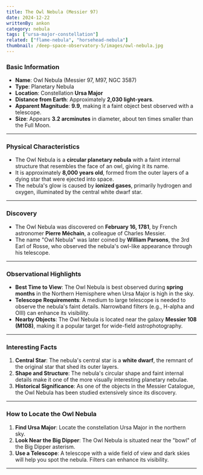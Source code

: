 ```yaml
---
title: The Owl Nebula (Messier 97)
date: 2024-12-22
writtenBy: ankon
category: nebula
tags: ["ursa-major-constellation"]
related: ["flame-nebula", "horsehead-nebula"]
thumbnail: /deep-space-observatory-5/images/owl-nebula.jpg
---
```


<Highlight title="The Owl Nebula (Messier 97)" subtitle="A Planetary Nebula in Ursa Major" />

### **Basic Information**
- **Name**: Owl Nebula (Messier 97, M97, NGC 3587)
- **Type**: Planetary Nebula
- **Location**: Constellation **Ursa Major**
- **Distance from Earth**: Approximately **2,030 light-years**.
- **Apparent Magnitude**: **9.9**, making it a faint object best observed with a telescope.
- **Size**: Appears **3.2 arcminutes** in diameter, about ten times smaller than the Full Moon.

---

### **Physical Characteristics**
- The Owl Nebula is a **circular planetary nebula** with a faint internal structure that resembles the face of an owl, giving it its name.
- It is approximately **8,000 years old**, formed from the outer layers of a dying star that were ejected into space.
- The nebula's glow is caused by **ionized gases**, primarily hydrogen and oxygen, illuminated by the central white dwarf star.

---

### **Discovery**
- The Owl Nebula was discovered on **February 16, 1781**, by French astronomer **Pierre Méchain**, a colleague of Charles Messier.
- The name "Owl Nebula" was later coined by **William Parsons**, the 3rd Earl of Rosse, who observed the nebula's owl-like appearance through his telescope.

---

### **Observational Highlights**
- **Best Time to View**: The Owl Nebula is best observed during **spring months** in the Northern Hemisphere when Ursa Major is high in the sky.
- **Telescope Requirements**: A medium to large telescope is needed to observe the nebula's faint details. Narrowband filters (e.g., H-alpha and OIII) can enhance its visibility.
- **Nearby Objects**: The Owl Nebula is located near the galaxy **Messier 108 (M108)**, making it a popular target for wide-field astrophotography.

---

### **Interesting Facts**
1. **Central Star**: The nebula's central star is a **white dwarf**, the remnant of the original star that shed its outer layers.
2. **Shape and Structure**: The nebula's circular shape and faint internal details make it one of the more visually interesting planetary nebulae.
3. **Historical Significance**: As one of the objects in the Messier Catalogue, the Owl Nebula has been studied extensively since its discovery.

---

### **How to Locate the Owl Nebula**
1. **Find Ursa Major**: Locate the constellation Ursa Major in the northern sky.
2. **Look Near the Big Dipper**: The Owl Nebula is situated near the "bowl" of the Big Dipper asterism.
3. **Use a Telescope**: A telescope with a wide field of view and dark skies will help you spot the nebula. Filters can enhance its visibility.

---
